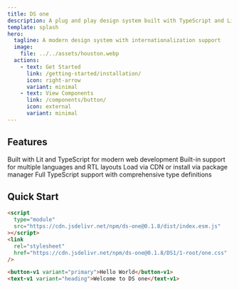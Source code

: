 ```yaml
---
title: DS one
description: A plug and play design system built with TypeScript and Lit
template: splash
hero:
  tagline: A modern design system with internationalization support
  image:
    file: ../../assets/houston.webp
  actions:
    - text: Get Started
      link: /getting-started/installation/
      icon: right-arrow
      variant: minimal
    - text: View Components
      link: /components/button/
      icon: external
      variant: minimal
---
```



## Features

<CardGrid stagger>
  <Card title="Web Components" icon="puzzle">
    Built with Lit and TypeScript for modern web development
  </Card>
  <Card title="Internationalization" icon="translate">
    Built-in support for multiple languages and RTL layouts
  </Card>
  <Card title="CDN Ready" icon="rocket">
    Load via CDN or install via package manager
  </Card>
  <Card title="TypeScript" icon="seti:typescript">
    Full TypeScript support with comprehensive type definitions
  </Card>
</CardGrid>

## Quick Start

```html
<script
  type="module"
  src="https://cdn.jsdelivr.net/npm/ds-one@0.1.8/dist/index.esm.js"
></script>
<link
  rel="stylesheet"
  href="https://cdn.jsdelivr.net/npm/ds-one@0.1.8/DS1/1-root/one.css"
/>

<button-v1 variant="primary">Hello World</button-v1>
<text-v1 variant="heading">Welcome to DS one</text-v1>
```
